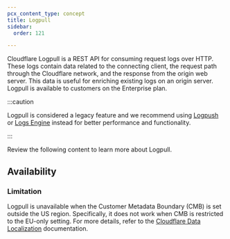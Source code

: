 ```yaml
---
pcx_content_type: concept
title: Logpull
sidebar:
  order: 121

---
```



Cloudflare Logpull is a REST API for consuming request logs over HTTP. These logs contain data related to the connecting client, the request path through the Cloudflare network, and the response from the origin web server. This data is useful for enriching existing logs on an origin server. Logpull is available to customers on the Enterprise plan.

:::caution


Logpull is considered a legacy feature and we recommend using [Logpush](/logs/logpush/) or [Logs Engine](/logs/r2-log-retrieval/) instead for better performance and functionality.


:::

Review the following content to learn more about Logpull.

<DirectoryListing />

## Availability

<FeatureTable id="analytics.logpull" />

### Limitation

Logpull is unavailable when the Customer Metadata Boundary (CMB) is set outside the US region. Specifically, it does not work when CMB is restricted to the EU-only setting. For more details, refer to the [Cloudflare Data Localization](/data-localization/) documentation.
